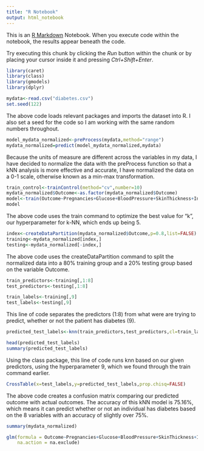 ---
title: "R Notebook"
output: html_notebook
---

This is an [R Markdown](http://rmarkdown.rstudio.com) Notebook. When you execute code within the notebook, the results appear beneath the code. 

Try executing this chunk by clicking the *Run* button within the chunk or by placing your cursor inside it and pressing *Ctrl+Shift+Enter*. 

```{r}
library(caret)
library(class)
library(gmodels)
library(dplyr)

mydata<-read.csv("diabetes.csv")
set.seed(122)
```
The above code loads relevant packages and imports the dataset into R.  I also set a seed for the code so I am working with the same random numbers throughout.
```{r}
model_mydata_normalized<-preProcess(mydata,method="range")
mydata_normalized=predict(model_mydata_normalized,mydata)
```
Because the units of measure are different across the variables in my data, I have decided to normalize the data with the preProcess function so that a kNN analysis is more effective and accurate, I have normalized the data on a 0-1 scale, otherwise known as a min-max transformation.
```{r}
train_control<-trainControl(method="cv",number=10)
mydata_normalized$Outcome<-as.factor(mydata_normalized$Outcome)
model<-train(Outcome~Pregnancies+Glucose+BloodPressure+SkinThickness+Insulin+BMI+DiabetesPedigreeFunction+Age,data=mydata_normalized,method="knn",trControl=train_control)
model
```
The above code uses the train command to optimize the best value for "k", our hyperparameter for k-NN, which ends up being 5.
```{r}
index<-createDataPartition(mydata_normalized$Outcome,p=0.8,list=FALSE)
training<-mydata_normalized[index,]
testing<-mydata_normalized[-index,]
```
The above code uses the createDataPartition command to split the normalized data into a 80% training group and a 20% testing group based on the variable Outcome.
```{r}
train_predictors<-training[,1:8]
test_predictors<-testing[,1:8]

train_labels<-training[,9]
test_labels<-testing[,9]
```
This line of code separates the predictors (1:8) from what were are trying to predict, whether or not the patient has diabetes (9).
```{r}
predicted_test_labels<-knn(train_predictors,test_predictors,cl=train_labels,k=5)

head(predicted_test_labels)
summary(predicted_test_labels)
```
Using the class package, this line of code runs knn based on our given predictors, using the hyperparameter 9, which we found through the train command earlier.
```{r}
CrossTable(x=test_labels,y=predicted_test_labels,prop.chisq=FALSE)
```
The above code creates a confusion matrix comparing our predicted outcome with actual outcomes.  The accuracy of this kNN model is 75.16%, which means it can predict whether or not an individual has diabetes based on the 8 variables with an accuracy of slightly over 75%.
```{r}
summary(mydata_normalized)
```

```{r}
glm(formula = Outcome~Pregnancies+Glucose+BloodPressure+SkinThickness+Insulin+BMI+DiabetesPedigreeFunction+Age, family = "binomial", data = mydata, 
    na.action = na.exclude)
```

